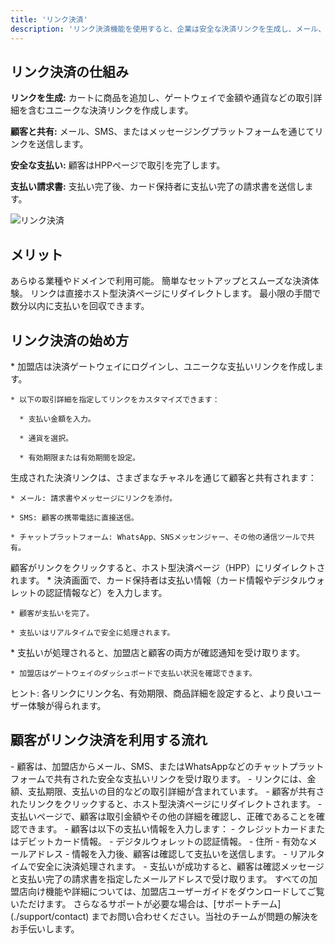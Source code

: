 ```yaml
---
title: 'リンク決済'
description: 'リンク決済機能を使用すると、企業は安全な決済リンクを生成し、メール、SMS、またはチャットを通じて共有できます。完全なオンラインストアを構築せずに支払いを回収できる効率的なソリューションです。'
---
```


## **リンク決済の仕組み**

**リンクを生成:** カートに商品を追加し、ゲートウェイで金額や通貨などの取引詳細を含むユニークな決済リンクを作成します。

**顧客と共有:** メール、SMS、またはメッセージングプラットフォームを通じてリンクを送信します。

**安全な支払い:** 顧客はHPPページで取引を完了します。

**支払い請求書:** 支払い完了後、カード保持者に支払い完了の請求書を送信します。

![リンク決済](/images/flows-PBL.svg)

## **メリット**

<CardGroup>
  <Card title="柔軟性" icon="shuffle">
    あらゆる業種やドメインで利用可能。
  </Card>

  <Card title="使いやすさ" icon="mobile">
    簡単なセットアップとスムーズな決済体験。
  </Card>

  <Card title="セキュリティ" icon="shield-check">
    リンクは直接ホスト型決済ページにリダイレクトします。
  </Card>

  <Card title="迅速な決済" icon="cart-shopping-fast">
    最小限の手間で数分以内に支払いを回収できます。
  </Card>
</CardGroup>

## **リンク決済の始め方**

<Steps>
  <Step title="決済リンクの生成">
    * 加盟店は決済ゲートウェイにログインし、ユニークな支払いリンクを作成します。

    * 以下の取引詳細を指定してリンクをカスタマイズできます：

      * 支払い金額を入力。

      * 通貨を選択。

      * 有効期限または有効期間を設定。
  </Step>

  <Step title="顧客とリンクを共有">
    生成された決済リンクは、さまざまなチャネルを通じて顧客と共有されます：

    * メール: 請求書やメッセージにリンクを添付。

    * SMS: 顧客の携帯電話に直接送信。

    * チャットプラットフォーム: WhatsApp、SNSメッセンジャー、その他の通信ツールで共有。
  </Step>

  <Step title="顧客がリンクにアクセス">
    顧客がリンクをクリックすると、ホスト型決済ページ（HPP）にリダイレクトされます。
  </Step>

  <Step title="顧客が支払いを完了">
    * 決済画面で、カード保持者は支払い情報（カード情報やデジタルウォレットの認証情報など）を入力します。

    * 顧客が支払いを完了。

    * 支払いはリアルタイムで安全に処理されます。
  </Step>

  <Step title="取引確認">
    * 支払いが処理されると、加盟店と顧客の両方が確認通知を受け取ります。

    * 加盟店はゲートウェイのダッシュボードで支払い状況を確認できます。
  </Step>
</Steps>

<Tip>ヒント: 各リンクにリンク名、有効期限、商品詳細を設定すると、より良いユーザー体験が得られます。</Tip>

## **顧客がリンク決済を利用する流れ**
<Steps>
  
  <Step title="決済リンクを受け取る">
     - 顧客は、加盟店からメール、SMS、またはWhatsAppなどのチャットプラットフォームで共有された安全な支払いリンクを受け取ります。
   - リンクには、金額、支払期限、支払いの目的などの取引詳細が含まれています。
  </Step>
  
 <Step title="リンクをクリック">
    - 顧客が共有されたリンクをクリックすると、ホスト型決済ページにリダイレクトされます。
  </Step>

<Step title="取引内容を確認">
    - 支払いページで、顧客は取引金額やその他の詳細を確認し、正確であることを確認できます。
  </Step>

<Step title="支払い情報を入力">
    - 顧客は以下の支払い情報を入力します：  
     - クレジットカードまたはデビットカード情報。  
     - デジタルウォレットの認証情報。  
     - 住所  
     - 有効なメールアドレス  
  </Step>

<Step title="支払いを完了">
   - 情報を入力後、顧客は確認して支払いを送信します。
   - リアルタイムで安全に決済処理されます。
  </Step>

<Step title="確認を受け取る">
    - 支払いが成功すると、顧客は確認メッセージと支払い完了の請求書を指定したメールアドレスで受け取ります。
  </Step>
  
</Steps>

 <Card title="加盟店ユーザーガイド" icon="store" href="/support/merchantguide">
    すべての加盟店向け機能や詳細については、加盟店ユーザーガイドをダウンロードしてご覧いただけます。
  </Card>

<Card title="サポートが必要ですか？" icon="life-ring" href="/support/contact">
  さらなるサポートが必要な場合は、[サポートチーム](./support/contact) までお問い合わせください。当社のチームが問題の解決をお手伝いします。
</Card>
